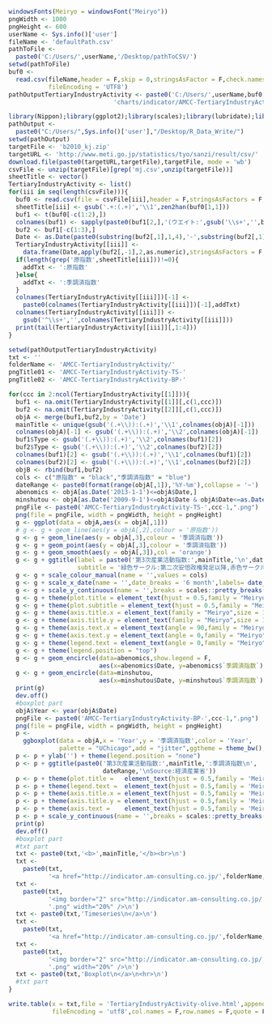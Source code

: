 ```r
windowsFonts(Meiryo = windowsFont("Meiryo"))
pngWidth <- 1000
pngHeight <- 600
userName <- Sys.info()['user']
fileName <- 'defaultPath.csv'
pathToFile <-
  paste0('C:/Users/',userName,'/Desktop/pathToCSV/')
setwd(pathToFile)
buf0 <-
  read.csv(fileName,header = F,skip = 0,stringsAsFactor = F,check.names = F,
           fileEncoding = 'UTF8')
pathOutputTertiaryIndustryActivity <- paste0('C:/Users/',userName,buf0[2,1],
                             'charts/indicator/AMCC-TertiaryIndustryActivity/')
```

```r
library(Nippon);library(ggplot2);library(scales);library(lubridate);library(ggpubr);library(ggsci);library(ggalt)
pathOutput <- 
  paste0("C:/Users/",Sys.info()['user'],"/Desktop/R_Data_Write/")
setwd(pathOutput)
targetFile <- 'b2010_kj.zip'
targetURL <- 'http://www.meti.go.jp/statistics/tyo/sanzi/result/csv/'
download.file(paste0(targetURL,targetFile),targetFile, mode = 'wb')
csvFile <- unzip(targetFile)[grep('mj.csv',unzip(targetFile))]
sheetTitle <- vector()
TertiaryIndustryActivity <- list()
for(iii in seq(length(csvFile))){
  buf0 <- read.csv(file = csvFile[iii],header = F,stringsAsFactors = F,fileEncoding = 'shift_jis')
  sheetTitle[iii] <- gsub('.+:(.+)','\\1',zen2han(buf0[1,1]))
  buf1 <- t(buf0[-c(1:2),])
  colnames(buf1) <- sapply(paste0(buf1[2,],'(ウエイト:',gsub('\\s+','',buf1[3,]),')'),zen2han)
  buf2 <- buf1[-c(1:3),]
  Date <- as.Date(paste0(substring(buf2[,1],1,4),'-',substring(buf2[,1],5,6),'-1'))
  TertiaryIndustryActivity[[iii]] <- 
    data.frame(Date,apply(buf2[,-1],2,as.numeric),stringsAsFactors = F,check.names = F,row.names = NULL)
  if(length(grep('原指数',sheetTitle[iii]))!=0){
    addTxt <- ':原指数'
  }else{
    addTxt <- ':季調済指数'
  }
  colnames(TertiaryIndustryActivity[[iii]])[-1] <-
    paste0(colnames(TertiaryIndustryActivity[[iii]])[-1],addTxt)
  colnames(TertiaryIndustryActivity[[iii]]) <-
    gsub('^\\s+','',colnames(TertiaryIndustryActivity[[iii]]))
  print(tail(TertiaryIndustryActivity[[iii]][,1:4]))
}
```

```r
setwd(pathOutputTertiaryIndustryActivity)
txt <- ''
folderName <- 'AMCC-TertiaryIndustryActivity/'
pngTitle01 <- 'AMCC-TertiaryIndustryActivity-TS-'
pngTitle02 <- 'AMCC-TertiaryIndustryActivity-BP-'
```

```r
for(ccc in 2:ncol(TertiaryIndustryActivity[[1]])){
  buf1 <- na.omit(TertiaryIndustryActivity[[1]][,c(1,ccc)])
  buf2 <- na.omit(TertiaryIndustryActivity[[2]][,c(1,ccc)])
  objA <- merge(buf1,buf2,by = 'Date')
  mainTitle <- unique(gsub('(.+\\)):(.+)','\\1',colnames(objA)[-1]))
  colnames(objA)[-1] <- gsub('(.+\\)):(.+)','\\2',colnames(objA)[-1])
  buf1$Type <- gsub('(.+\\)):(.+)','\\2',colnames(buf1)[2])
  buf2$Type <- gsub('(.+\\)):(.+)','\\2',colnames(buf2)[2])
  colnames(buf1)[2] <- gsub('(.+\\)):(.+)','\\1',colnames(buf1)[2])
  colnames(buf2)[2] <- gsub('(.+\\)):(.+)','\\1',colnames(buf2)[2])
  objB <- rbind(buf1,buf2)
  cols <- c("原指数" = "black","季調済指数" = "blue")
  dateRange <- paste0(format(range(objA[,1]),'%Y-%m'),collapse = '~')
  abenomics <- objA[as.Date('2013-1-1')<=objA$Date,]
  minshutou <- objA[as.Date('2009-9-1')<=objA$Date & objA$Date<=as.Date('2012-12-1'),]
  pngFile <- paste0('AMCC-TertiaryIndustryActivity-TS-',ccc-1,".png")
  png(file = pngFile, width = pngWidth, height = pngHeight)
  g <- ggplot(data = objA,aes(x = objA[,1]))
  # g <- g + geom_line(aes(y = objA[,2],colour = '原指数'))
  g <- g + geom_line(aes(y = objA[,3],colour = '季調済指数'))
  g <- g + geom_point(aes(y = objA[,3],colour = '季調済指数'))
  g <- g + geom_smooth(aes(y = objA[,3]),col = 'orange')
  g <- g + ggtitle(label = paste0('第3次産業活動指数:',mainTitle,'\n',dateRange,'\nSource:経済産業省'),
                   subtitle = '緑色サークル:第二次安倍政権発足以降,赤色サークル:民主党政権時')
  g <- g + scale_colour_manual(name = '',values = cols)
  g <- g + scale_x_date(name = '',date_breaks = '6 month',labels= date_format('%Y-%m'))
  g <- g + scale_y_continuous(name = '',breaks = scales::pretty_breaks(10),sec.axis = dup_axis())
  g <- g + theme(plot.title = element_text(hjust = 0.5,family = "Meiryo",size = 15))
  g <- g + theme(plot.subtitle = element_text(hjust = 0.5,family = "Meiryo",size = 12))
  g <- g + theme(axis.title.x = element_text(family = "Meiryo",size = 16)) 
  g <- g + theme(axis.title.y = element_text(family = "Meiryo",size = 16)) 
  g <- g + theme(axis.text.x = element_text(angle = 90,family = "Meiryo",size = 12,vjust = 0.5)) 
  g <- g + theme(axis.text.y = element_text(angle = 0,family = "Meiryo",size = 16))
  g <- g + theme(legend.text = element_text(angle = 0,family = "Meiryo",size = 16))
  g <- g + theme(legend.position = "top")
  g <- g + geom_encircle(data=abenomics,show.legend = F,
                         aes(x=abenomics$Date, y=abenomics$`季調済指数`),color="green",size=1,expand=0.01)
  g <- g + geom_encircle(data=minshutou,
                         aes(x=minshutou$Date, y=minshutou$`季調済指数`),color="red",size=1,expand=0.01)
  print(g)
  dev.off()
  #boxplot part
  objA$Year <- year(objA$Date)
  pngFile <- paste0('AMCC-TertiaryIndustryActivity-BP-',ccc-1,".png")
  png(file = pngFile, width = pngWidth, height = pngHeight)
  p <-
    ggboxplot(data = objA,x = 'Year',y = '季調済指数',color = 'Year',
              palette = "UChicago",add = "jitter",ggtheme = theme_bw(),repel = T)
  p <- p + ylab('') + theme(legend.position = "none")
  p <- p + ggtitle(paste0('第3次産業活動指数:',mainTitle,':季調済指数\n',
                          dateRange,'\nSource:経済産業省'))
  p <- p + theme(plot.title =   element_text(hjust = 0.5,family = 'Meiryo',face = 'plain',size = 15))
  p <- p + theme(legend.text =  element_text(hjust = 0.5,family = 'Meiryo',face = 'plain',size = 15))
  p <- p + theme(axis.title.x = element_text(hjust = 0.5,family = 'Meiryo',face = 'plain',size = 15))
  p <- p + theme(axis.title.y = element_text(hjust = 0.5,family = 'Meiryo',face = 'plain',size = 15))
  p <- p + theme(axis.text =    element_text(hjust = 0.5,family = 'Meiryo',face = 'plain',size = 15))
  p <- p + scale_y_continuous(name = '',breaks = scales::pretty_breaks(10),sec.axis = dup_axis())
  print(p)
  dev.off()
  #boxplot part
  #txt part
  txt <- paste0(txt,'<b>',mainTitle,'</b><br>\n')
  txt <- 
    paste0(txt,
           '<a href="http://indicator.am-consulting.co.jp/',folderName,pngTitle01,iii-1,'.png">\n')
  txt <- 
    paste0(txt,
           '<img border="2" src="http://indicator.am-consulting.co.jp/',folderName,pngTitle01,iii-1,
           '.png" width="20%" />\n')
  txt <- paste0(txt,'Timeseries\n</a>\n')
  txt <- 
    paste0(txt,
           '<a href="http://indicator.am-consulting.co.jp/',folderName,pngTitle02,iii-1,'.png">\n')
  txt <- 
    paste0(txt,
           '<img border="2" src="http://indicator.am-consulting.co.jp/',folderName,pngTitle02,iii-1,
           '.png" width="20%" />\n')
  txt <- paste0(txt,'Boxplot\n</a>\n<hr>\n')
  #txt part
}
```

```r
write.table(x = txt,file = 'TertiaryIndustryActivity-olive.html',append = F,
            fileEncoding = 'utf8',col.names = F,row.names = F,quote = F)
```
